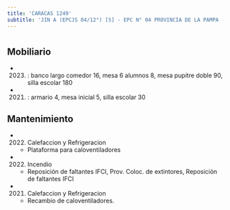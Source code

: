 ```yaml
---
title: 'CARACAS 1249'
subtitle: 'JIN A (EPCJS 04/12°) [S] - EPC N° 04 PROVINCIA DE LA PAMPA - ESEA EN DANZA MASTRAZZI  JUV. N° 05'
---
```


#


## Mobiliario

*  (2023) : banco largo comedor 16, mesa 6 alumnos 8, mesa pupitre doble 90, silla escolar 180 

*  (2021) : armario 4, mesa inicial 5, silla escolar 30 





## Mantenimiento

*  (2022) Calefaccion y Refrigeracion 
    + Plataforma para caloventiladores

*  (2022) Incendio 
    + Reposición de faltantes IFCI, Prov. Coloc. de extintores, Reposición de faltantes IFCI

*  (2021) Calefaccion y Refrigeracion 
    + Recambio de caloventiladores.



